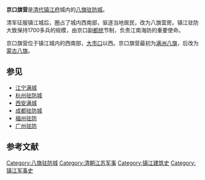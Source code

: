 '''京口旗营'''是[[清代|清代]][[镇江府|镇江府]]城内的[[八旗驻防城|八旗驻防城]]。

清军征服镇江城后，圈占了城内西南部，驱逐当地居民，改为八旗营房。镇江驻防大致保持1700多兵的规模，由京口副[[都统|都统]]节制，负责江南海防的重要使命。

京口旗营位于镇江城内的西南部，[[大市口|大市口]]以西。京口旗营最初为[[满洲八旗|满洲八旗]]，后改为[[蒙古八旗|蒙古八旗]]。

== 参见 ==
*[[江宁满城|江宁满城]]
*[[杭州驻防城|杭州驻防城]]
*[[西安满城|西安满城]]
*[[成都驻防城|成都驻防城]]
*[[福州驻防|福州驻防]]
*[[广州驻防|广州驻防]]

==参考文献==
<div class="references-small">
<references />
</div>

[[Category:八旗驻防城|Category:八旗驻防城]]
[[Category:清朝江苏军事|Category:清朝江苏军事]]
[[Category:镇江建筑史|Category:镇江建筑史]]
[[Category:镇江军事史|Category:镇江军事史]]